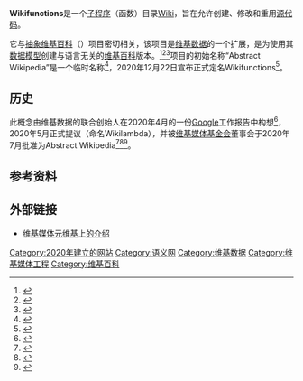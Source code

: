 {{NoteTA
|G1=IT
|G2=MediaWiki
}}
{{not|text=自动化编辑工具[[Wikipedia:AutoWikiBrowser|AWB]]的可选動態鏈接庫[[Wikipedia:WikiFunctions|WikiFunctions.dll]]|selfref=yes}}
{{校对翻译|en}}
{{Infobox website
| logo         = 
| screenshot   = 
| caption      = 
| url          = 
| commercial   = 否
| type         = {{hlist|class=nowrap |[[Wiki|Wiki]]|[[百科全书|百科全书]]}}
| registration = 
| language     = 
| owner        = [[维基媒体基金会|维基媒体基金会]]
| author       = {{tsl|de|Denny Vrandečić}}
| alexa        = 
| name         = Wikifunctions
| location     = 
| founded      = {{start date and age|2020|07|02}}
}}
'''Wikifunctions'''是一个[[子程序|子程序]]（函数）目录[[Wiki|Wiki]]，旨在允许创建、修改和重用[[源代码|源代码]]。

它与[[抽象维基百科|抽象维基百科]]（{{lang-en|Abstract Wikipedia}}）项目密切相关，该项目是[[维基数据|维基数据]]的一个扩展，是为使用其[[数据模型|数据模型]]创建与语言无关的[[维基百科|维基百科]]版本。<ref name="Neowin">{{cite news|last1=Hill|first1=Paul|date=13 April 2020|title=Wikidata founder floats idea for balanced multilingual Wikipedia|work={{tsl|en|Neowin}}|url=https://www.neowin.net/news/wikidata-founder-floats-idea-for-balanced-multilingual-wikipedia/|access-date=2 July 2020|archive-date=2020-09-02|archive-url=https://web.archive.org/web/20200902232513/https://www.neowin.net/news/wikidata-founder-floats-idea-for-balanced-multilingual-wikipedia}}</ref><ref name="Zive">{{cite news|last1=Čížek|first1=Jakub|date=14 April 2020|title=Wikidata.org: Představte si databázi, ve které by jednou mělo být úplně všechno|language=cs|work=Živě.cz|url=https://www.zive.cz/clanky/wikidataorg-predstavte-si-databazi-ve-ktere-by-jednou-melo-byt-uplne-vsechno/sc-3-a-203414/default.aspx|access-date=2 July 2020|archive-date=2020-09-16|archive-url=https://web.archive.org/web/20200916235250/https://www.zive.cz/clanky/wikidataorg-predstavte-si-databazi-ve-ktere-by-jednou-melo-byt-uplne-vsechno/sc-3-a-203414/default.aspx}}</ref><ref name="ZDNet France">{{cite news|last1=Noisette|first1=Thierry|date=5 July 2020|title=Abstract Wikipedia: un projet de traductions de l'encyclopédie depuis sa base de données|language=fr|work=[[ZDNet|ZDNet]] France|url=https://www.zdnet.fr/blogs/l-esprit-libre/abstract-wikipedia-un-projet-de-traductions-de-l-encyclopedie-depuis-sa-base-de-donnees-39906207.htm|access-date=6 July 2020|archive-date=2021-03-05|archive-url=https://web.archive.org/web/20210305142154/https://www.zdnet.fr/blogs/l-esprit-libre/abstract-wikipedia-un-projet-de-traductions-de-l-encyclopedie-depuis-sa-base-de-donnees-39906207.htm}}</ref>项目的初始名称“Abstract Wikipedia”是一个临时名称<ref>{{cite web|title=Abstract Wikipedia/Name|url=https://meta.wikimedia.org/wiki/Abstract_Wikipedia/Name|access-date=7 July 2020|publisher=Meta-wiki|archive-date=2020-07-03|archive-url=https://web.archive.org/web/20200703133621/https://meta.wikimedia.org/wiki/Abstract_Wikipedia/Name}}</ref>，2020年12月22日宣布正式定名Wikifunctions<ref name="Name announcement">{{cite web|last1=Vrandečić|first1=Denny|title=Wiki of functions naming contest|url=https://lists.wikimedia.org/pipermail/abstract-wikipedia/2020-December/000341.html|access-date=24 December 2020|website=Abstract-Wikipedia mailing list|archive-date=2021-01-22|archive-url=https://web.archive.org/web/20210122033923/https://lists.wikimedia.org/pipermail/abstract-wikipedia/2020-December/000341.html}}</ref>。

== 历史 ==
此概念由维基数据的联合创始人{{tsl|de|Denny Vrandečić}}在2020年4月的一份[[Google|Google]]工作报告中构想<ref name="Proposal">{{cite arxiv |last1=Vrandečić |first1=Denny |title=Architecture for a multilingual Wikipedia |date=8 April 2020 |class=cs.CY |eprint=2004.04733 }}</ref>，2020年5月正式提议（命名Wikilambda），并被[[维基媒体基金会|维基媒体基金会]]董事会于2020年7月批准为Abstract Wikipedia<ref name="Meta announcement">{{cite web|last1=Maher|first1=Katherine|title=Abstract Wikipedia/June 2020 announcement - Meta|url=https://meta.wikimedia.org/wiki/Abstract_Wikipedia/June_2020_announcement|website=meta.wikimedia.org|access-date=2021-03-04|archive-date=2020-07-02|archive-url=https://web.archive.org/web/20200702163010/https://meta.wikimedia.org/wiki/Abstract_Wikipedia/June_2020_announcement}}</ref><ref name="RND">{{cite news |title="Abstract Wikipedia": Neues Projekt soll Wissen in alle Sprachen übersetzen |url=https://www.rnd.de/digital/abstract-wikipedia-neues-projekt-soll-wissen-in-alle-sprachen-ubersetzen-FADWBYORTFHDZAFRIOAHIJU6VM.html |access-date=6 July 2020 |work={{tsl|en|RedaktionsNetzwerk Deutschland}} |date=6 July 2020 |language=de |archive-date=2021-06-28 |archive-url=https://web.archive.org/web/20210628175213/https://www.rnd.de/digital/abstract-wikipedia-neues-projekt-soll-wissen-in-alle-sprachen-ubersetzen-FADWBYORTFHDZAFRIOAHIJU6VM.html }}</ref><ref name="t3n">{{cite news |last1=Rixecker |first1=Kim |title=Abstract Wikipedia: Wie das Online-Lexikon eines seiner größten Probleme lösen will |url=https://t3n.de/news/abstract-wikipedia-seiner-loesen-1296951/ |access-date=6 July 2020 |work=t3n Magazine |date=6 July 2020 |language=de |archive-date=2020-09-22 |archive-url=https://web.archive.org/web/20200922100841/https://t3n.de/news/abstract-wikipedia-seiner-loesen-1296951/ }}</ref>。

==参考资料==
{{reflist}}

==外部链接==
*[https://meta.wikimedia.org/wiki/Abstract_Wikipedia 维基媒体元维基上的介绍] {{Wayback|url=https://meta.wikimedia.org/wiki/Abstract_Wikipedia |date=20210602102019 }}

{{Wikimedia Foundation|state=expanded}}
{{Authority control}}

[[Category:2020年建立的网站|Category:2020年建立的网站]]
[[Category:语义网|Category:语义网]]
[[Category:维基数据|Category:维基数据]]
[[Category:维基媒体工程|Category:维基媒体工程]]
[[Category:维基百科|Category:维基百科]]